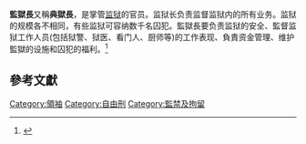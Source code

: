 {{Expand language|1=en|time=2021-04-02T09:44:53+00:00}}
'''監獄長'''又稱'''典獄長'''，是掌管[[监狱|监狱]]的官员。监狱长负责监督监狱内的所有业务。监狱的规模各不相同，有些监狱可容纳数千名囚犯。監獄長要负责监狱的安全、監督监狱工作人员(包括狱警、狱医、看门人、厨师等)的工作表现、負責资金管理、维护監獄的设施和囚犯的福利。<ref>{{Cite book|title=行政法概論|last=謝瑞智|publisher=臺灣商務|year=2009|isbn=9789570523751}}</ref>

== 參考文獻 ==

[[Category:領袖|Category:領袖]]
[[Category:自由刑|Category:自由刑]]
[[Category:監禁及拘留|Category:監禁及拘留]]
